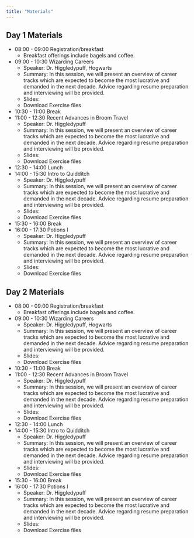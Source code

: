 ```yaml
---
title: "Materials"
---
```


## Day 1 Materials

* 08:00 - 09:00 Registration/breakfast
  + Breakfast offerings include bagels and coffee.
  
* 09:00 - 10:30 Wizarding Careers
    + Speaker: Dr. Higgledypuff, Hogwarts
    + Summary: In this session, we will present an overview of career tracks which are expected to become the most lucrative and demanded in the next decade. Advice regarding resume preparation and interviewing will be provided. 
    + Slides: 
    + Download Exercise files
* 10:30 - 11:00 Break
* 11:00 - 12:30 Recent Advances in Broom Travel
    + Speaker: Dr. Higgledypuff
    + Summary: In this session, we will present an overview of career tracks which are expected to become the most lucrative and demanded in the next decade. Advice regarding resume preparation and interviewing will be provided. 
    + Slides: 
    + Download Exercise files
* 12:30 - 14:00 Lunch
* 14:00 - 15:30 Intro to Quidditch
    + Speaker: Dr. Higgledypuff
    + Summary: In this session, we will present an overview of career tracks which are expected to become the most lucrative and demanded in the next decade. Advice regarding resume preparation and interviewing will be provided. 
    + Slides: 
    + Download Exercise files
* 15:30 - 16:00 Break
* 16:00 - 17:30 Potions I 
    + Speaker: Dr. Higgledypuff
    + Summary: In this session, we will present an overview of career tracks which are expected to become the most lucrative and demanded in the next decade. Advice regarding resume preparation and interviewing will be provided. 
    + Slides: 
    + Download Exercise files


## Day 2 Materials

* 08:00 - 09:00 Registration/breakfast
  + Breakfast offerings include bagels and coffee.
  
* 09:00 - 10:30 Wizarding Careers
    + Speaker: Dr. Higgledypuff, Hogwarts
    + Summary: In this session, we will present an overview of career tracks which are expected to become the most lucrative and demanded in the next decade. Advice regarding resume preparation and interviewing will be provided. 
    + Slides: 
    + Download Exercise files
* 10:30 - 11:00 Break
* 11:00 - 12:30 Recent Advances in Broom Travel
    + Speaker: Dr. Higgledypuff
    + Summary: In this session, we will present an overview of career tracks which are expected to become the most lucrative and demanded in the next decade. Advice regarding resume preparation and interviewing will be provided. 
    + Slides: 
    + Download Exercise files
* 12:30 - 14:00 Lunch
* 14:00 - 15:30 Intro to Quidditch
    + Speaker: Dr. Higgledypuff
    + Summary: In this session, we will present an overview of career tracks which are expected to become the most lucrative and demanded in the next decade. Advice regarding resume preparation and interviewing will be provided. 
    + Slides: 
    + Download Exercise files
* 15:30 - 16:00 Break
* 16:00 - 17:30 Potions I 
    + Speaker: Dr. Higgledypuff
    + Summary: In this session, we will present an overview of career tracks which are expected to become the most lucrative and demanded in the next decade. Advice regarding resume preparation and interviewing will be provided. 
    + Slides: 
    + Download Exercise files
